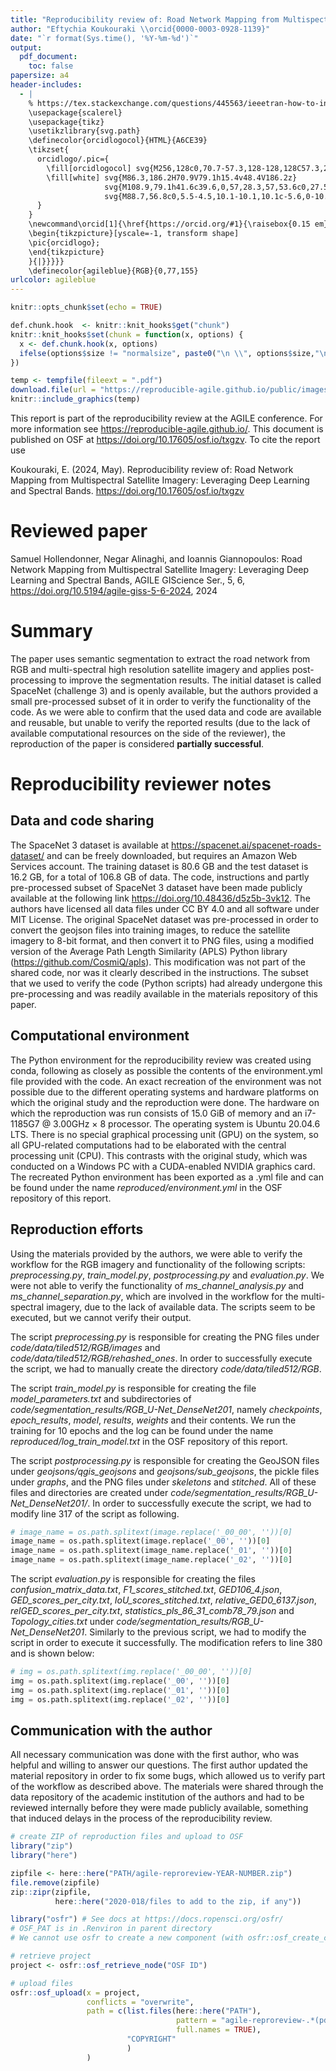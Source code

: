```yaml
---
title: "Reproducibility review of: Road Network Mapping from Multispectral Satellite Imagery: Leveraging Deep Learning and Spectral Bands"
author: "Eftychia Koukouraki \\orcid{0000-0003-0928-1139}"
date: "`r format(Sys.time(), '%Y-%m-%d')`"
output:
  pdf_document:
    toc: false
papersize: a4
header-includes:
  - |
    % https://tex.stackexchange.com/questions/445563/ieeetran-how-to-include-orcid-in-tex-pdf-with-pdflatex/445583 (works with pdflatex)
    \usepackage{scalerel}
    \usepackage{tikz}
    \usetikzlibrary{svg.path}
    \definecolor{orcidlogocol}{HTML}{A6CE39}
    \tikzset{
      orcidlogo/.pic={
        \fill[orcidlogocol] svg{M256,128c0,70.7-57.3,128-128,128C57.3,256,0,198.7,0,128C0,57.3,57.3,0,128,0C198.7,0,256,57.3,256,128z};
        \fill[white] svg{M86.3,186.2H70.9V79.1h15.4v48.4V186.2z}
                     svg{M108.9,79.1h41.6c39.6,0,57,28.3,57,53.6c0,27.5-21.5,53.6-56.8,53.6h-41.8V79.1z     M124.3,172.4h24.5c34.9,0,42.9-26.5,42.9-39.7c0-21.5-13.7-39.7-43.7-39.7h-23.7V172.4z}
                     svg{M88.7,56.8c0,5.5-4.5,10.1-10.1,10.1c-5.6,0-10.1-4.6-10.1-10.1c0-5.6,4.5-10.1,10.1-10.1C84.2,46.7,88.7,51.3,88.7,56.8z};
      }
    }
    \newcommand\orcid[1]{\href{https://orcid.org/#1}{\raisebox{0.15 em}{\mbox{\scalerel*{
    \begin{tikzpicture}[yscale=-1, transform shape]
    \pic{orcidlogo};
    \end{tikzpicture}
    }{|}}}}}
    \definecolor{agileblue}{RGB}{0,77,155}
urlcolor: agileblue
---
```


```r
knitr::opts_chunk$set(echo = TRUE)

def.chunk.hook  <- knitr::knit_hooks$get("chunk")
knitr::knit_hooks$set(chunk = function(x, options) {
  x <- def.chunk.hook(x, options)
  ifelse(options$size != "normalsize", paste0("\n \\", options$size,"\n\n", x, "\n\n \\normalsize"), x)
})
```

```r
temp <- tempfile(fileext = ".pdf")
download.file(url = "https://reproducible-agile.github.io/public/images/reproducible-AGILE-logo-square.pdf", destfile = temp)
knitr::include_graphics(temp)
```

This report is part of the reproducibility review at the AGILE conference.
For more information see [https://reproducible-agile.github.io/](https://reproducible-agile.github.io/).
This document is published on OSF at [https://doi.org/10.17605/osf.io/txgzv](https://doi.org/10.17605/osf.io/txgzv).
To cite the report use

Koukouraki, E. (2024, May).  Reproducibility review of: Road Network Mapping from Multispectral Satellite Imagery: Leveraging Deep Learning and Spectral Bands. [https://doi.org/10.17605/osf.io/txgzv](https://doi.org/10.17605/osf.io/txgzv)

# Reviewed paper

Samuel Hollendonner, Negar Alinaghi, and Ioannis Giannopoulos: Road Network Mapping from Multispectral Satellite Imagery: Leveraging Deep Learning and Spectral Bands, AGILE GIScience Ser., 5, 6, [https://doi.org/10.5194/agile-giss-5-6-2024](https://doi.org/10.5194/agile-giss-5-6-2024), 2024

# Summary

The paper uses semantic segmentation to extract the road network from RGB and multi-spectral high resolution satellite imagery and applies post-processing to improve the segmentation results. The initial dataset is called SpaceNet (challenge 3) and is openly available, but the authors provided a small pre-processed subset of it in order to verify the functionality of the code. As we were able to confirm that the used data and code are available and reusable, but unable to verify the reported results (due to the lack of available computational resources on the side of the reviewer), the reproduction of the paper is considered **partially successful**.

\clearpage

# Reproducibility reviewer notes

## Data and code sharing

The SpaceNet 3 dataset is available at [https://spacenet.ai/spacenet-roads-dataset/](https://spacenet.ai/spacenet-roads-dataset/) and can be freely downloaded, but requires an Amazon Web Services account. The training dataset is 80.6 GB and the test dataset is 16.2 GB, for a total of 106.8 GB of data.
The code, instructions and partly pre-processed subset of SpaceNet 3 dataset have been made publicly available at the following link [https://doi.org/10.48436/d5z5b-3vk12](https://doi.org/10.48436/d5z5b-3vk12). The authors have licensed all data files under CC BY 4.0 and all software under MIT License.
The original SpaceNet dataset was pre-processed in order to convert the geojson files into training images, to reduce the satellite imagery to 8-bit format, and then convert it to PNG files, using a modified version of the Average Path Length Similarity (APLS) Python library ([https://github.com/CosmiQ/apls](https://github.com/CosmiQ/apls)). This modification was not part of the shared code, nor was it clearly described in the instructions.
The subset that we used to verify the code (Python scripts) had already undergone this pre-processing and was readily available in the materials repository of this paper.

## Computational environment

The Python environment for the reproducibility review was created using conda, following as closely as possible the contents of the environment.yml file provided with the code. An exact recreation of the environment was not possible due to the different operating systems and hardware platforms on which the original study and the reproduction were done.
The hardware on which the reproduction was run consists of 15.0 GiB of memory and an i7-1185G7 @ 3.00GHz × 8 processor. The operating system is Ubuntu 20.04.6 LTS. There is no special graphical processing unit (GPU) on the system, so all GPU-related computations had to be elaborated with the central processing unit (CPU).
This contrasts with the original study, which was conducted on a Windows PC with a CUDA-enabled NVIDIA graphics card. 
The recreated Python environment has been exported as a .yml file and can be found under the name *reproduced/environment.yml* in the OSF repository of this report.

## Reproduction efforts

Using the materials provided by the authors, we were able to verify the workflow for the RGB imagery and functionality of the following scripts: *preprocessing.py*, *train_model.py*, *postprocessing.py* and *evaluation.py*. We were not able to verify the functionality of *ms_channel_analysis.py* and *ms_channel_separation.py*, which are involved in the workflow for the multi-spectral imagery, due to the lack of available data. The scripts seem to be executed, but we cannot verify their output.

The script *preprocessing.py* is responsible for creating the PNG files under *code/data/tiled512/RGB/images* and *code/data/tiled512/RGB/rehashed_ones*. In order to successfully execute the script, we had to manually create the directory *code/data/tiled512/RGB*.

The script *train_model.py* is responsible for creating the file *model_parameters.txt* and subdirectories of *code/segmentation_results/RGB_U-Net_DenseNet201*, namely *checkpoints*, *epoch_results*, *model*, *results*, *weights* and their contents. We run the training for 10 epochs and the log can be found under the name *reproduced/log_train_model.txt* in the OSF repository of this report.

The script *postprocessing.py* is responsible for creating the GeoJSON files under *geojsons/qgis_geojsons* and *geojsons/sub_geojsons*, the pickle files under *graphs*, and the PNG files under *skeletons* and *stitched*. All of these files and directories are created under *code/segmentation_results/RGB_U-Net_DenseNet201/*. In order to successfully execute the script, we had to modify line 317 of the script as following.

```Python
# image_name = os.path.splitext(image.replace('_00_00', ''))[0]
image_name = os.path.splitext(image.replace('_00', ''))[0]
image_name = os.path.splitext(image_name.replace('_01', ''))[0]
image_name = os.path.splitext(image_name.replace('_02', ''))[0]
```



The script *evaluation.py* is responsible for creating the files *confusion_matrix_data.txt*, *F1_scores_stitched.txt*, *GED106_4.json*, *GED_scores_per_city.txt*, *IoU_scores_stitched.txt*, *relative_GED0_6137.json*, *relGED_scores_per_city.txt*, *statistics_pls_86_31_comb78_79.json* and *Topology_cities.txt* under *code/segmentation_results/RGB_U-Net_DenseNet201*. Similarly to the previous script, we had to modify the script in order to execute it successfully. The modification refers to line 380 and is shown below:

```Python
# img = os.path.splitext(img.replace('_00_00', ''))[0]
img = os.path.splitext(img.replace('_00', ''))[0]
img = os.path.splitext(img.replace('_01', ''))[0]
img = os.path.splitext(img.replace('_02', ''))[0]
```

## Communication with the author

All necessary communication was done with the first author, who was helpful and willing to answer our questions. The first author updated the material repository in order to fix some bugs, which allowed us to verify part of the workflow as described above. The materials were shared through the data repository of the academic institution of the authors and had to be reviewed internally before they were made publicly available, something that induced delays in the process of the reproducibility review. 


```r
# create ZIP of reproduction files and upload to OSF
library("zip")
library("here")

zipfile <- here::here("PATH/agile-reproreview-YEAR-NUMBER.zip")
file.remove(zipfile)
zip::zipr(zipfile,
          here::here("2020-018/files to add to the zip, if any"))

library("osfr") # See docs at https://docs.ropensci.org/osfr/
# OSF_PAT is in .Renviron in parent directory
# We cannot use osfr to create a new component (with osfr::osf_create_component(x = osfr::osf_retrieve_node("6k5fh"), ...) because that will set the storage location to outside Europe.

# retrieve project
project <- osfr::osf_retrieve_node("OSF ID")

# upload files
osfr::osf_upload(x = project,
                 conflicts = "overwrite",
                 path = c(list.files(here::here("PATH"),
                                     pattern = "agile-reproreview-.*(pdf$|Rmd$|zip$)",
                                     full.names = TRUE),
                          "COPYRIGHT"
                          )
                 )
```